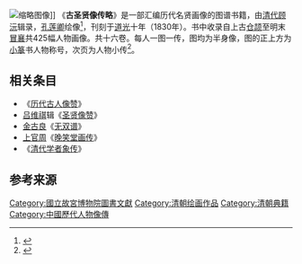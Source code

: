 [[File:Yang_Shen.png|缩略图]]像]]
《'''古圣贤像传略'''》是一部汇编历代名贤画像的图谱书籍，由[[清代|清代]][[顾沅|顾沅]]辑录，[[孔莲卿|孔莲卿]]绘像<ref>{{Cite web |url=http://www.ms.net.cn/daohang/huihua/qkhp/hp9.htm |title=中国美术网.期刊画谱 |access-date=2013-07-04 |archive-date=2012-12-21 |archive-url=https://web.archive.org/web/20121221014601/http://www.ms.net.cn/daohang/huihua/qkhp/hp9.htm |dead-url=no }}</ref>，刊刻于[[道光|道光]]十年（1830年）。书中收录自上古[[仓颉|仓颉]]至明末[[冒襄|冒襄]]共425幅人物画像。共十六卷。每人一图一传，图均为半身像，图的正上方为[[小篆|小篆]]书人物称号，次页为人物小传<ref name="zgldrwx">{{cite book |author=郭磐、廖东编 |authorlink= |coauthors= |title=中国历代人物像传 |year=2002年6月 |publisher=齐鲁书社 |location= |isbn=7533310446}}</ref>{{rp|5}}。

==相关条目==
*《[[历代古人像赞|历代古人像赞]]》
*[[吕维祺|吕维祺]]辑《[[圣贤像赞|圣贤像赞]]》
*[[金古良|金古良]]《[[无双谱|无双谱]]》
*[[上官周|上官周]]《[[晚笑堂画传|晚笑堂画传]]》
*《[[清代学者象传|清代学者象传]]》

==参考来源==
{{reflist}}

[[Category:國立故宮博物院圖書文獻|Category:國立故宮博物院圖書文獻]]
[[Category:清朝绘画作品|Category:清朝绘画作品]]
[[Category:清朝典籍|Category:清朝典籍]]
[[Category:中國歷代人物像傳|Category:中國歷代人物像傳]]
